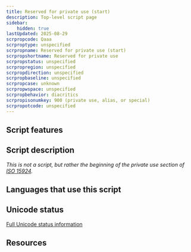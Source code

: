 ```yaml
---
title: Reserved for private use (start)
description: Top-level script page
sidebar:
    hidden: true
lastUpdated: 2025-08-29
scrpropcode: Qaaa
scrproptype: unspecified
scrpropname: Reserved for private use (start)
scrpropshortname: Reserved for private use
scrpropstatus: unspecified
scrpropregion: unspecified
scrpropdirection: unspecified
scrpropbaseline: unspecified
scrpropcase: unknown
scrpropwspace: unspecified
scrpropbehavior: diacritics
scrpropisonumkey: 900 (private use, alias, or special)
scrpropotcode: unspecified
---
```



## Script features

<ScriptInfo />

## Script description

_This is not a script, but rather the beginning of the private use section of [ISO 15924](http://www.unicode.org/iso15924/)._

## Languages that use this script

<WsList script='Qaaa' wsMax='5' />

## Unicode status




[Full Unicode status information](/scrlang/unicode/qaaa-unicode)

## Resources

<ScriptResources detailSummary='seemore' />

